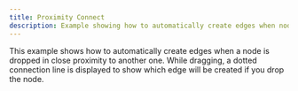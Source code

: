 ```yaml
---
title: Proximity Connect
description: Example showing how to automatically create edges when nodes get close to each other
---
```



<ExampleLayout>
This example shows how to automatically create edges when a node is dropped in close proximity to another one. While dragging, a dotted connection line is displayed to show which edge will be created if you drop the node.

<ExampleViewer codePath="examples/nodes/proximity-connect" />
</ExampleLayout>
